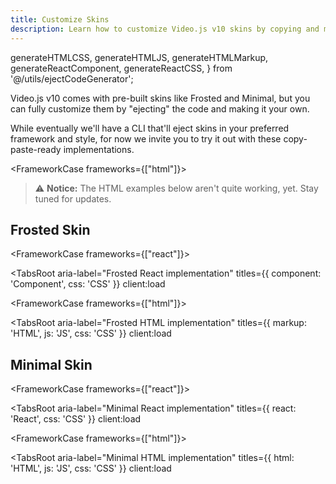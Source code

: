 ```yaml
---
title: Customize Skins
description: Learn how to customize Video.js v10 skins by copying and modifying them
---
```


  generateHTMLCSS,
  generateHTMLJS,
  generateHTMLMarkup,
  generateReactComponent,
  generateReactCSS,
} from '@/utils/ejectCodeGenerator';


Video.js v10 comes with pre-built skins like Frosted and Minimal, but you can fully customize them by "ejecting" the code and making it your own.

While eventually we'll have a CLI that'll eject skins in your preferred framework and style, for now we invite you to try it out with these copy-paste-ready implementations.

<FrameworkCase frameworks={["html"]}>
> ⚠️ **Notice:** The HTML examples below aren't quite working, yet. Stay tuned for updates.
</FrameworkCase>

## Frosted Skin

<FrameworkCase frameworks={["react"]}>

<TabsRoot
  aria-label="Frosted React implementation"
  titles={{ component: 'Component', css: 'CSS' }}
  client:load
>
  <TabsPanel value="component" client:load>
    <ServerCode code={generateReactComponent('frosted')} lang="tsx" />
  </TabsPanel>
  <TabsPanel value="css" client:load>
    <ServerCode code={generateReactCSS('frosted')} lang="css" />
  </TabsPanel>
</TabsRoot>

</FrameworkCase>

<FrameworkCase frameworks={["html"]}>

<TabsRoot
  aria-label="Frosted HTML implementation"
  titles={{ markup: 'HTML', js: 'JS', css: 'CSS' }}
  client:load
>
  <TabsPanel value="markup" client:load>
    <ServerCode code={generateHTMLMarkup('frosted')} lang="html" />
  </TabsPanel>
  <TabsPanel value="js" client:load>
    <ServerCode code={generateHTMLJS('frosted')} lang="typescript" />
  </TabsPanel>
  <TabsPanel value="css" client:load>
    <ServerCode code={generateHTMLCSS('frosted')} lang="css" />
  </TabsPanel>
</TabsRoot>

</FrameworkCase>

## Minimal Skin

<FrameworkCase frameworks={["react"]}>

<TabsRoot
  aria-label="Minimal React implementation"
  titles={{ react: 'React', css: 'CSS' }}
  client:load
>
  <TabsPanel value="react" client:load>
    <ServerCode code={generateReactComponent('minimal')} lang="tsx" />
  </TabsPanel>
  <TabsPanel value="css" client:load>
    <ServerCode code={generateReactCSS('minimal')} lang="css" />
  </TabsPanel>
</TabsRoot>

</FrameworkCase>

<FrameworkCase frameworks={["html"]}>

<TabsRoot
  aria-label="Minimal HTML implementation"
  titles={{ html: 'HTML', js: 'JS', css: 'CSS' }}
  client:load
>
  <TabsPanel value="html" client:load>
    <ServerCode code={generateHTMLMarkup('minimal')} lang="html" />
  </TabsPanel>
  <TabsPanel value="js" client:load>
    <ServerCode code={generateHTMLJS('minimal')} lang="typescript" />
  </TabsPanel>
  <TabsPanel value="css" client:load>
    <ServerCode code={generateHTMLCSS('minimal')} lang="css" />
  </TabsPanel>
</TabsRoot>

</FrameworkCase>